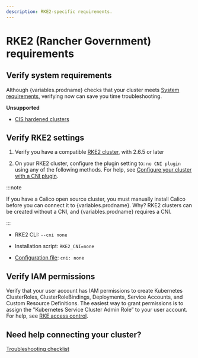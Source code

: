 ```yaml
---
description: RKE2-specific requirements.
---
```


# RKE2 (Rancher Government) requirements

## Verify system requirements

Although {variables.prodname} checks that your cluster meets [System requirements](system-requirements.mdx), verifying now can save you time troubleshooting.

**Unsupported**

- [CIS hardened clusters](https://docs.rke2.io/security/hardening_guide)

## Verify RKE2 settings

1. Verify you have a compatible [RKE2 cluster](https://docs.rke2.io/), with 2.6.5 or later

1. On your RKE2 cluster, configure the plugin setting to: `no CNI plugin` using any of the following methods. For help, see [Configure your cluster with a CNI plugin](https://docs.rke2.io/install/configuration).

:::note

If you have a Calico open source cluster, you must manually install Calico before you can connect it to {variables.prodname}. Why? RKE2 clusters can be created without a CNI, and {variables.prodname} requires a CNI.

:::

- RKE2 CLI: `--cni none`

- Installation script: `RKE2_CNI=none`

- [Configuration file](https://docs.rke2.io/install/configuration#configuration-file): `cni: none`

## Verify IAM permissions

Verify that your user account has IAM permissions to create Kubernetes ClusterRoles, ClusterRoleBindings, Deployments, Service Accounts, and Custom Resource Definitions. The easiest way to grant permissions is to assign the "Kubernetes Service Cluster Admin Role” to your user account. For help, see [RKE access control](https://rancher.com/docs/rancher/v2.x/en/admin-settings/rbac).

## Need help connecting your cluster?

[Troubleshooting checklist](../checklist.mdx)
